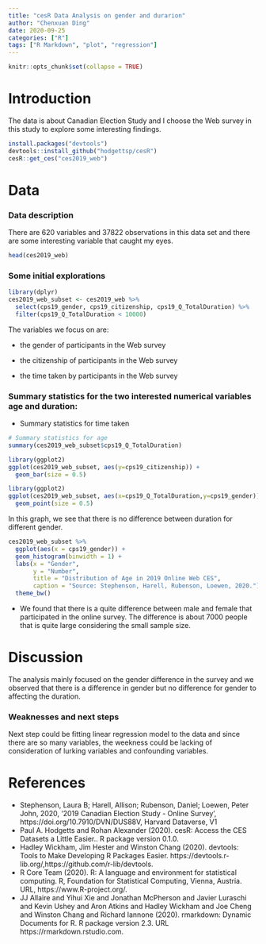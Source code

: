 ```yaml
---
title: "cesR Data Analysis on gender and durarion"
author: "Chenxuan Ding"
date: 2020-09-25
categories: ["R"]
tags: ["R Markdown", "plot", "regression"]
---
```


```r
knitr::opts_chunk$set(collapse = TRUE)
```

# Introduction

The data is about Canadian Election Study and I choose the Web survey in this study to explore some interesting findings.


```r
install.packages("devtools")
devtools::install_github("hodgettsp/cesR")
cesR::get_ces("ces2019_web")
```

# Data

### Data description

There are 620 variables and 37822 observations in this data set and there are some interesting variable that caught my eyes.

```r
head(ces2019_web)
```
### Some initial explorations

```r
library(dplyr)
ces2019_web_subset <- ces2019_web %>% 
  select(cps19_gender, cps19_citizenship, cps19_Q_TotalDuration) %>%
  filter(cps19_Q_TotalDuration < 10000)

```


The variables we focus on are:

- the gender of participants in the Web survey

- the citizenship of participants in the Web survey

- the time taken by participants in the Web survey

### Summary statistics for the two interested numerical variables age and duration:

- Summary statistics for time taken

```r
# Summary statistics for age
summary(ces2019_web_subset$cps19_Q_TotalDuration)
```


```r
library(ggplot2)
ggplot(ces2019_web_subset, aes(y=cps19_citizenship)) +
  geom_bar(size = 0.5) 

```

```r
library(ggplot2)
ggplot(ces2019_web_subset, aes(x=cps19_Q_TotalDuration,y=cps19_gender)) +
  geom_point(size = 0.5) 

```
In this graph, we see that there is no difference between duration for different gender.

```r
ces2019_web_subset %>% 
  ggplot(aes(x = cps19_gender)) +
  geom_histogram(binwidth = 1) +
  labs(x = "Gender",
       y = "Number",
       title = "Distribution of Age in 2019 Online Web CES",
       caption = "Source: Stephenson, Harell, Rubenson, Loewen, 2020.") +
  theme_bw()
```

- We found that there is a quite difference between male and female that participated in the online survey. The difference is about 7000 people that is quite large considering the small sample size.




# Discussion




The analysis mainly focused on the gender difference in the survey and we observed that there is a difference in gender but no difference for gender to affecting the duration.




### Weaknesses and next steps


Next step could be fitting linear regression model to the data and since there are so many variables, the weekness could be lacking of consideration of lurking variables and confounding variables.


# References

- Stephenson, Laura B; Harell, Allison; Rubenson, Daniel; Loewen, Peter John, 2020, '2019 Canadian Election Study - Online Survey', https://doi.org/10.7910/DVN/DUS88V, Harvard Dataverse, V1
- Paul A. Hodgetts and Rohan Alexander (2020). cesR: Access the CES Datasets a Little Easier.. R package version 0.1.0.
-  Hadley Wickham, Jim Hester and Winston Chang (2020). devtools: Tools to Make Developing R Packages Easier. https://devtools.r-lib.org/,https://github.com/r-lib/devtools.
- R Core Team (2020). R: A language and environment for statistical computing. R, Foundation for Statistical Computing, Vienna, Austria. URL, https://www.R-project.org/.
- JJ Allaire and Yihui Xie and Jonathan McPherson and Javier Luraschi and Kevin Ushey and Aron Atkins and Hadley Wickham and Joe Cheng and Winston Chang and Richard Iannone (2020). rmarkdown: Dynamic Documents for R. R package version 2.3. URL https://rmarkdown.rstudio.com.